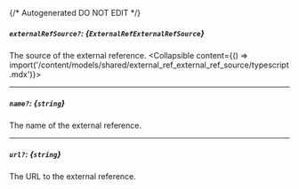 {/* Autogenerated DO NOT EDIT  */}

##### `externalRefSource?`: *{`ExternalRefExternalRefSource`}*
The source of the external reference.
<Collapsible content={() => import('/content/models/shared/external_ref_external_ref_source/typescript.mdx')}>
</Collapsible>

---
##### `name?`: *{`string`}*
The name of the external reference.

---
##### `url?`: *{`string`}*
The URL to the external reference.

